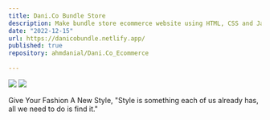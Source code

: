 ```yaml
---
title: Dani.Co Bundle Store
description: Make bundle store ecommerce website using HTML, CSS and JavaScript.
date: "2022-12-15"
url: https://danicobundle.netlify.app/
published: true
repository: ahmdanial/Dani.Co_Ecommerce
  
---
```



[![](https://ahmdanial.online/image/danico-1.png)](https://danicobundle.netlify.app/)
[![](https://ahmdanial.online/image/danico-2.png)](https://danicobundle.netlify.app/)

Give Your Fashion A New Style,
"Style is something each of us already has, all we need to do is find it."

